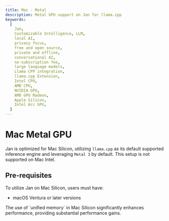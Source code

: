 ```yaml
---
title: Mac - Metal
description: Metal GPU support on Jan for llama.cpp
keywords:
  [
    Jan,
    Customizable Intelligence, LLM,
    local AI,
    privacy focus,
    free and open source,
    private and offline,
    conversational AI,
    no-subscription fee,
    large language models,
    Llama CPP integration,
    llama.cpp Extension,
    Intel CPU,
    AMD CPU,
    NVIDIA GPU,
    AMD GPU Radeon,
    Apple Silicon,
    Intel Arc GPU,
  ]
---
```


# Mac Metal GPU
Jan is optimized for Mac Silicon, utilizing `llama.cpp` as its default supported inference engine and leveraging `Metal 3` by default.
<Callout type='info'>
This setup is not supported on Mac Intel.
</Callout>

## Pre-requisites
To utilize Jan on Mac Silicon, users must have:
- macOS Ventura or later versions

<Callout type='info'>
The use of `unified memory` in Mac Silicon significantly enhances performance, providing substantial performance gains.
</Callout>